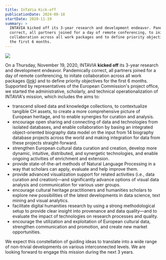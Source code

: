 ```yaml
---
title: InTaVia Kick-off
publicationDate: 2024-08-18
startDate: 2020-11-19
summary: >
  INTAVIA kicked off its 3-year research and development endeavor. Pandemically
  correct, all partners joined for a day of remote conferencing, to initate
  collaboration across all work packages and to define priority objectives for
  the first 6 months.
---
```

![](/assets/content/en/activities/intavia-kick-off/3intavia-team-website.png)

On a Thursday, November 19, 2020, INTAVIA **kicked off** its 3-year research and development endeavor. Pandemically correct, all partners joined for a day of remote conferencing, to initate collaboration across all work packages ([link](https://intavia.eu/workpackages)) and to define priority objectives for the first 6 months. Supported by representatives of the European Commission's project office, we started the administrative, scholarly, and technical operationalization of INTAVIA's mission, which includes the aims to:

* transcend siloed data and knowledge collections, to contextualize tangible CH assets, to create a more comprehensive picture of European heritage, and to enable synergies for curation and analysis.
* encourage open sharing and connecting of data and technologies from isolated databases, and enable collaboration by basing an integrated object-oriented biography data model on the input from 14 biography database projects across the world and making integration for data from these projects straight-forward.
* strengthen European cultural data curation and creation, develop more dynamic, intuitive, distributed, and synergetic technologies, and enable ongoing activities of enrichment and extension.
* provide state-of-the-art methods of Natural Language Processing in a way that scholars can apply, evaluate and help improve them.
* provide advanced visualization support for related activities (i.e., data curation and creation)—and significantly advance options of visual data analysis and communication for various user groups.
* encourage cultural heritage practitioners and humanities scholars to explore new possibilities of the latest developments in data science, text mining and visual analytics.
* facilitate digital humanities research by using a strong methodological setup to provide clear insight into provenance and data quality—and to evaluate the impact of technologies on research processes and quality.
* encourage the utilization and exploitation of European cultural data, strengthen communication and promotion, and create new market opportunities.

We expect this constellation of guiding ideas to translate into a wide range of non-trivial developments on various interconnected levels. We are looking forward to engage this mission during the next 3 years.
